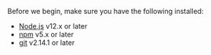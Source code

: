 Before we begin, make sure you have the following installed:

- [Node.js](https://nodejs.org/) v12.x or later
- [npm](https://www.npmjs.com/get-npm) v5.x or later
- [git](https://git-scm.com/) v2.14.1 or later
